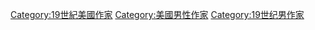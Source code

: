 [[Category:19世紀美國作家|Category:19世紀美國作家]]
[[Category:美國男性作家|Category:美國男性作家]]
[[Category:19世纪男作家|Category:19世纪男作家]]